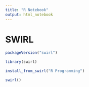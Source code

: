 ```yaml
---
title: "R Notebook"
output: html_notebook
---
```


# SWIRL

```r
packageVersion("swirl")
```


```r
library(swirl)
```

```r
install_from_swirl("R Programming")
```

```r
swirl()
```

